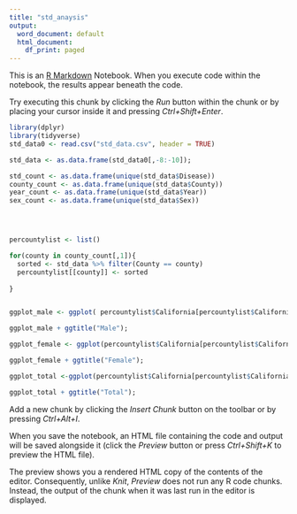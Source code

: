 ---
title: "std_anaysis"
output:
  word_document: default
  html_document:
    df_print: paged
---

This is an [R Markdown](http://rmarkdown.rstudio.com) Notebook. When you execute code within the notebook, the results appear beneath the code. 

Try executing this chunk by clicking the *Run* button within the chunk or by placing your cursor inside it and pressing *Ctrl+Shift+Enter*. 

```{r}

library(dplyr)
library(tidyverse)
std_data0 <- read.csv("std_data.csv", header = TRUE)

std_data <- as.data.frame(std_data0[,-8:-10]);

std_count <- as.data.frame(unique(std_data$Disease))
county_count <- as.data.frame(unique(std_data$County))
year_count <- as.data.frame(unique(std_data$Year))
sex_count <- as.data.frame(unique(std_data$Sex))




percountylist <- list()

for(county in county_count[,1]){
  sorted <- std_data %>% filter(County == county)
  percountylist[[county]] <- sorted
  
}


ggplot_male <- ggplot( percountylist$California[percountylist$California$Sex == "Male",], aes( x=Year, y=Rate, group = Disease, colour = Disease)) + geom_point();

ggplot_male + ggtitle("Male");

ggplot_female <- ggplot(percountylist$California[percountylist$California$Sex == "Female",], aes( x=Year, y=Rate, group = Disease, colour = Disease)) + geom_point();

ggplot_female + ggtitle("Female");

ggplot_total <-ggplot(percountylist$California[percountylist$California$Sex == "Total",], aes( x=Year, y=Rate, group = Disease, colour = Disease)) + geom_point()

ggplot_total + ggtitle("Total");
```

Add a new chunk by clicking the *Insert Chunk* button on the toolbar or by pressing *Ctrl+Alt+I*.

When you save the notebook, an HTML file containing the code and output will be saved alongside it (click the *Preview* button or press *Ctrl+Shift+K* to preview the HTML file).

The preview shows you a rendered HTML copy of the contents of the editor. Consequently, unlike *Knit*, *Preview* does not run any R code chunks. Instead, the output of the chunk when it was last run in the editor is displayed.
